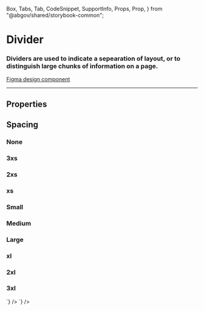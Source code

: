   Box,
  Tabs,
  Tab,
  CodeSnippet,
  SupportInfo,
  Props,
  Prop,
} from "@abgov/shared/storybook-common";

<Meta title="Utility/Divider" />

# Divider

### Dividers are used to indicate a sepearation of layout, or to distinguish large chunks of information on a page.

[Figma design component](https://www.figma.com/file/3pb2IK8s2QUqWieH79KdN7/%E2%9D%96-Components-%7C-DDI?node-id=8360%3A259065)

---

## Properties

<Props showTabs={true}>
  <Prop
    name="mt"
    type="none | 3xs | 2xs | xs | s | m | l | xl | 2xl | 3xl"
    defaultValue="none"
    description="Top margin"
  />
  <Prop
    name="mr"
    type="none | 3xs | 2xs | xs | s | m | l | xl | 2xl | 3xl"
    defaultValue="none"
    description="Right margin"
  />
  <Prop
    name="mb"
    type="none | 3xs | 2xs | xs | s | m | l | xl | 2xl | 3xl"
    defaultValue="none"
    description="Bottom margin"
  />
  <Prop
    name="ml"
    type="none | 3xs | 2xs | xs | s | m | l | xl | 2xl | 3xl"
    defaultValue="none"
    description="Left margin"
  />
</Props>

## Spacing

<Story name="Spacing">
  <h3>None</h3>
  <Box />
  <GoADivider></GoADivider>
  <Box />
  <h3>3xs</h3>
  <Box />
  <GoADivider mt="3xs" mb="3xs"></GoADivider>
  <Box />
  <h3>2xs</h3>
  <Box />
  <GoADivider mt="2xs" mb="2xs"></GoADivider>
  <Box />
  <h3>xs</h3>
  <Box />
  <GoADivider mt="xs" mb="xs"></GoADivider>
  <Box />
  <h3>Small</h3>
  <Box />
  <GoADivider mt="s" mb="s"></GoADivider>
  <Box />
  <h3>Medium</h3>
  <Box />
  <GoADivider mt="m" mb="m"></GoADivider>
  <Box />
  <h3>Large</h3>
  <Box />
  <GoADivider mt="l" mb="l"></GoADivider>
  <Box />
  <h3>xl</h3>
  <Box />
  <GoADivider mt="xl" mb="xl"></GoADivider>
  <Box />
  <h3>2xl</h3>
  <Box />
  <GoADivider mt="2xl" mb="2xl"></GoADivider>
  <Box />
  <h3>3xl</h3>
  <Box />
  <GoADivider mt="3xl" mb="3xl"></GoADivider>
  <Box />
</Story>

<Tabs>
  <Tab label="Web Component" hidden={true}>
    <CodeSnippet
      lang="html"
      code={`
      <goa-divider mt="s" mb="s"></goa-divider>
      <goa-divider mt="m" mb="m"></goa-divider>
      <goa-divider mt="l" mb="l"></goa-divider>
      <goa-divider></goa-divider>
      `}
    />
  </Tab>
  <Tab label="Angular">
    <CodeSnippet
      lang="html"
      code={`
      <goa-divider mt="s" mb="s"></goa-divider>
      <goa-divider mt="m" mb="m"></goa-divider>
      <goa-divider mt="l" mb="l"></goa-divider>
      <goa-divider></goa-divider>
      `}
    />
  </Tab>
  <Tab label="React">
    <CodeSnippet
      lang="html"
      code={`
      <GoADivider mt="s" mb="s"></GoADivider>
      <GoADivider mt="m" mb="m"></GoADivider>
      <GoADivider mt="l" mb="l"></GoADivider>
      <GoADivider></GoADivider>
      `}
    />
  </Tab>
</Tabs>
